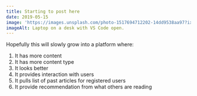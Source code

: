 ```yaml
---
title: Starting to post here
date: 2019-05-15
image: 'https://images.unsplash.com/photo-1517694712202-14dd9538aa97?ixlib=rb-1.2.1&ixid=eyJhcHBfaWQiOjEyMDd9&auto=format&fit=crop&w=2100&q=80'
imageAlt: Laptop on a desk with VS Code open.
---
```


Hopefully this will slowly grow into a platform where:
1. It has more content
1. It has more content type
1. It looks better
1. It provides interaction with users
1. It pulls list of past articles for registered users
1. It provide recommendation from what others are reading
